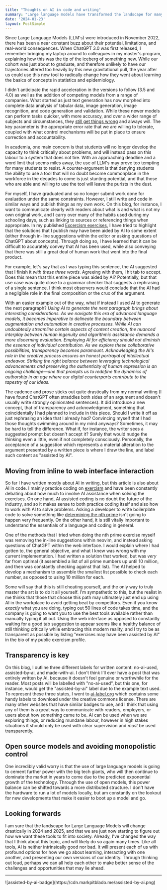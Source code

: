 ```yaml
---
title: "Thoughts on AI in code and writing"
summary: "Large language models have transformed the landscape for many processes over the past year, but perhaps none more so than writing and coding. Here I outline how I think about AI in both areas."
date: '2024-01-23'
layout: PostSimple
---
```


Since Large Language Models (LLM's) were introduced in November 2022, there has been a near constant buzz about their potential, limitations, and real-world consequences. When ChatGPT 3.0 was first released, I remember bringing my laptop around to colleagues in my master's program, explaining how this was the tip of the iceberg of something new. While our cohort was just about to graduate, and therefore unlikely to have our trajectories altered too heavily by this new gravitational pull, the year after us could use this new tool to radically change how they went about learning the basics of concepts in statistics and epidemiology. 

I didn't anticipate the rapid acceleration in the versions to follow (3.5 and 4.0) as well as the addition of competing models from a range of companies. What started as just text generation has now morphed into complete data analysis of tabular data, image generation, image recognition, and code generation and validation. While these newer models can perform tasks quicker, with more accuracy, and over a wider range of subjects and circumstances, they [still get things wrong](https://doi.org/10.1016/S2589-7500(23)00023-7) and always will. The key parameter is the appropriate error rate that we are willing to tolerate, coupled with what control mechanisms will be put in place to ensure correction and accountability. 

In academia, one main concern is that students will no longer develop the capacity to think critically about problems, and will instead pass on this labour to a system that does not tire. With an approaching deadline and a word limit that seems miles away, the use of LLM's may prove too tempting for many students to resist. A counter-argument is that denying students the ability to use a tool that will no doubt become commonplace in the workforce in the decades to come is just stunting potential, and that those who are able and willing to use the tool will leave the purists in the dust. 

For myself, I have graduated and so no longer submit work done for evaluation under the same constraints. However, I still write and code in similar ways and publish things as my own work. On this blog, for instance, I want to communicate clearly with readers about what is and what is not my own original work, and I carry over many of the habits used during my schooling days, such as linking to sources or referencing things when appropriate. In my published [Excercism exercises](https://exercism.org/profiles/mark-pitblado), I have tried to highlight that the solutions that I publish may have been aided by AI to some extent (either through in-line suggestions within the editor or asking questions of ChatGPT about concepts). Through doing so, I have learned that it can be difficult to accurately convey that AI has been used, while also conveying that there was still a great deal of human work that went into the final product.

For example, let's say that as I was typing this sentence, the AI suggested that I finish it *with these three words*. Agreeing with them, I hit tab to accept. Does this mean that this entire piece was aided by AI? Potentially, but that use case was quite close to a grammar checker that suggests a rephrasing of a single sentence. I think most observers would conclude that the AI had a negligible role in the final composition or the crux of the argument. 

With an easier example out of the way, what if instead I used AI to generate the next paragraph? *Using AI to generate the next paragraph brings about interesting considerations. As we navigate this era of advanced language models, it becomes imperative to delineate the boundary between augmentation and automation in creative processes. While AI can undoubtedly streamline certain aspects of content creation, the nuanced interplay between human ingenuity and algorithmic assistance demands a more discerning evaluation. Employing AI for efficiency should not diminish the essence of individual contribution. As we explore these collaborative possibilities, transparency becomes paramount. Acknowledging the AI's role in the creative process ensures an honest portrayal of intellectual endeavor. Striking the right balance between leveraging technological advancements and preserving the authenticity of human expression is an ongoing challenge—one that prompts us to redefine the dynamics of authorship in an age where our digital counterparts contribute to the tapestry of our ideas.*

The cadence and prose sticks out quite drastically from my normal writing (I have found ChatGPT often straddles both sides of an argument and doesn't usually write strongly opinionated sentences). It did introduce a new concept, that of transparency and acknowledgment, something that coincidentally I had planned to include in this piece. Should I write it off as just rephrasing an idea that I already had? Convincing myself that I had those thoughts swimming around in my mind anyways? Sometimes, it may be hard to tell the difference. What if, for instance, the writer sees a suggested prompt but doesn't accept it? Surely that would nudge the thinking even a little, even if not completely consciously. Personally, the acceptance of a suggestion which represents a material alteration to the argument presented by a written piece is where I draw the line, and label such content as "assisted by AI".  

## Moving from inline to web interface interaction 

So far I have written mostly about AI in writing, but this article is also about AI in code. I mainly practice coding on [exercism](https://exercism.org) and have been constantly debating about how much to involve AI assistance when solving the exercises. On one hand, AI assisted coding is no doubt the future of the industry, and so it makes sense to both practice coding itself and also how to work with AI to solve problems. Asking a developer to write boilerplate code to solve something like [determining the nth prime](https://exercism.org/tracks/python/exercises/nth-prime) isn't going to happen very frequently. On the other hand, it is still vitally important to understand the essentials of a language and coding in general. 

One of the methods that I tried when doing the nth prime exercise myself was removing the in-line suggestions within neovim, and instead asking questions of ChatGPT within the web interface. I would explain where I had gotten to, the general objective, and what I knew was wrong with my current implementation. I had written a solution that worked, but was *very* far from optimal (it assembled a list of all prime numbers up until 10 million, and then was constantly checking against that list). The AI helped to develop a mechanism to assemble the smallest list possible to check each number, as opposed to using 10 million for each.

Some will say that this is still cheating yourself, and the only way to truly master the art is to do it all yourself. I'm sympathetic to this, but the realist in me thinks that those that choose this path may ultimately just end up using AI in the workplace to avoid getting beat by competitors. Even if you know *exactly* what you are doing, typing out 50 lines of code takes time, and the company is going to want you to use the best tools available rather than manually typing it all out. Using the web interface as opposed to constantly waiting for a good tab suggestion to appear seems like a healthy balance of still thinking critically while embracing this modern reality, and I try to be as transparent as possible by listing "exercises may have been assisted by AI" in the bio of my public exercism profile.

## Transparency is key

On this blog, I outline three different labels for written content: no-ai-used, assisted-by-ai, and made-with-ai. I don't think I'll ever have a post that was entirely written by AI, because it doesn't feel genuine or worthwhile for the reader. Most posts will be labelled with "no-ai-used", but this one, for instance, would get the "assisted-by-ai" label due to the example text used. To represent these three states, I went to [ai-label.org](https://ai-label.org) which contains some handy labels to download under the creative commons license. There are many other websites that have similar badges to use, and I think that using any of them is a great way to communicate with readers, employers, or users about how something came to be. AI can be used when we are exploring things, or reducing mundane labour, however in high stakes situations it should only be used with clear supervision and *must* be used transparently. 

## Open source models and avoiding monopolistic control

One incredibly valid worry is that the use of large language models is going to cement further power with the big tech giants, who will then continue to dominate the market in years to come due to the predicted exponential growth of the technology. Through the use of open models, this power balance can be shifted towards a more distributed structure. I don't have the hardware to run a lot of models locally, but am constantly on the lookout for new developments that make it easier to boot up a model and go. 

## Looking forwards
I am sure that the landscape for Large Language Models will change drastically in 2024 and 2025, and that we are just now starting to figure out how we want these tools to fit into society. Already, I've changed the way that I think about this topic, and will likely do so again many times. Like all tools, AI is neither intrinsically good nor bad. It will present each of us with profound options for how we go about learning, interacting with one another, and presenting our own versions of our identity. Through thinking out loud, perhaps we can all help each other to make better sense of the challenges and opportunities that may lie ahead.

---

<div className="w-32">
![assisted-by-ai-badge](https://cdn.markpitblado.me/assisted-by-ai.png)
</div>
